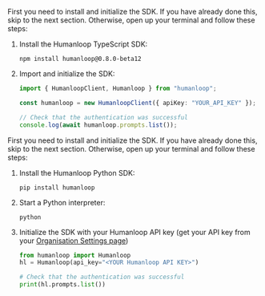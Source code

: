 <Accordion title="Install and initialize the SDK">
<Tabs>
<Tab title="TypeScript">

First you need to install and initialize the SDK. If you have already done this, skip to the next section. Otherwise, open up your terminal and follow these steps:

1. Install the Humanloop TypeScript SDK:
   ```shell
   npm install humanloop@0.8.0-beta12
   ```
2. Import and initialize the SDK:

   ```ts
   import { HumanloopClient, Humanloop } from "humanloop";

   const humanloop = new HumanloopClient({ apiKey: "YOUR_API_KEY" });

   // Check that the authentication was successful
   console.log(await humanloop.prompts.list());
   ```

</Tab>

<Tab title="Python">

First you need to install and initialize the SDK. If you have already done this, skip to the next section. Otherwise, open up your terminal and follow these steps:

1. Install the Humanloop Python SDK:
   ```shell
   pip install humanloop
   ```
2. Start a Python interpreter:
   ```shell
   python
   ```
3. Initialize the SDK with your Humanloop API key (get your API key from your [Organisation Settings page](https://app.humanloop.com/account/api-keys))

   ```python
   from humanloop import Humanloop
   hl = Humanloop(api_key="<YOUR Humanloop API KEY>")

   # Check that the authentication was successful
   print(hl.prompts.list())
   ```

</Tab>

</Tabs>

</Accordion>
